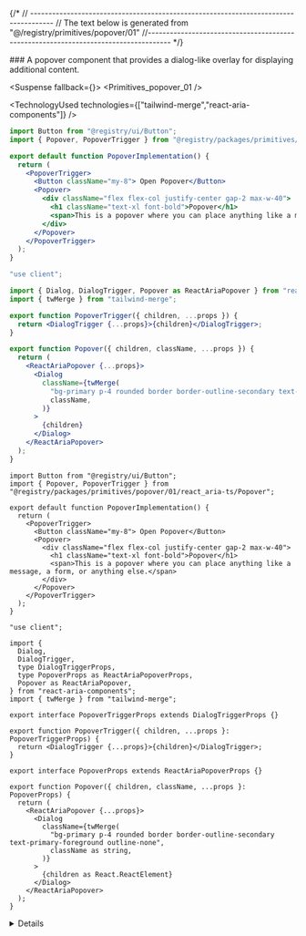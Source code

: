 
{/*
// ------------------------------------------------------------------------------------
    //	The text below is generated from "@/registry/primitives/popover/01"
//------------------------------------------------------------------------------------
*/}

<Wrapper>
<Title>Popover</Title>
### A popover component that provides a dialog-like overlay for displaying additional content.

<WrapperToggle >
<Preview>



<Suspense fallback={<Skeleton className="h-60 rounded-lg" />}>
<Display>
<Primitives_popover_01 />
</Display>
</Suspense>

</Preview>

<Implementation>

<TechnologyUsed technologies={["tailwind-merge","react-aria-components"]} />
<CodeBlock variant="popover">

```react_aria|js|example.jsx
import Button from "@registry/ui/Button";
import { Popover, PopoverTrigger } from "@registry/packages/primitives/popover/01/react_aria-js/Popover";

export default function PopoverImplementation() {
  return (
    <PopoverTrigger>
      <Button className="my-8"> Open Popover</Button>
      <Popover>
        <div className="flex flex-col justify-center gap-2 max-w-40">
          <h1 className="text-xl font-bold">Popover</h1>
          <span>This is a popover where you can place anything like a message, a form, or anything else.</span>
        </div>
      </Popover>
    </PopoverTrigger>
  );
}

```

```react_aria|js|Popover.jsx
"use client";

import { Dialog, DialogTrigger, Popover as ReactAriaPopover } from "react-aria-components";
import { twMerge } from "tailwind-merge";

export function PopoverTrigger({ children, ...props }) {
  return <DialogTrigger {...props}>{children}</DialogTrigger>;
}

export function Popover({ children, className, ...props }) {
  return (
    <ReactAriaPopover {...props}>
      <Dialog
        className={twMerge(
          "bg-primary p-4 rounded border border-outline-secondary text-primary-foreground outline-none",
          className,
        )}
      >
        {children}
      </Dialog>
    </ReactAriaPopover>
  );
}

```

```react_aria|ts|example.tsx
import Button from "@registry/ui/Button";
import { Popover, PopoverTrigger } from "@registry/packages/primitives/popover/01/react_aria-ts/Popover";

export default function PopoverImplementation() {
  return (
    <PopoverTrigger>
      <Button className="my-8"> Open Popover</Button>
      <Popover>
        <div className="flex flex-col justify-center gap-2 max-w-40">
          <h1 className="text-xl font-bold">Popover</h1>
          <span>This is a popover where you can place anything like a message, a form, or anything else.</span>
        </div>
      </Popover>
    </PopoverTrigger>
  );
}

```

```react_aria|ts|Popover.tsx
"use client";

import {
  Dialog,
  DialogTrigger,
  type DialogTriggerProps,
  type PopoverProps as ReactAriaPopoverProps,
  Popover as ReactAriaPopover,
} from "react-aria-components";
import { twMerge } from "tailwind-merge";

export interface PopoverTriggerProps extends DialogTriggerProps {}

export function PopoverTrigger({ children, ...props }: PopoverTriggerProps) {
  return <DialogTrigger {...props}>{children}</DialogTrigger>;
}

export interface PopoverProps extends ReactAriaPopoverProps {}

export function Popover({ children, className, ...props }: PopoverProps) {
  return (
    <ReactAriaPopover {...props}>
      <Dialog
        className={twMerge(
          "bg-primary p-4 rounded border border-outline-secondary text-primary-foreground outline-none",
          className as string,
        )}
      >
        {children as React.ReactElement}
      </Dialog>
    </ReactAriaPopover>
  );
}

```

</CodeBlock>
<Details>

<Provider tag="react_aria">
## Popover

| Name      | Type                    | Default | Description                                                  |
| --------- | ----------------------- | ------- | ------------------------------------------------------------ |
| children  | `React.ReactNode`       |         | The content to display inside the popover.                   |
| className | `string` (optional)     |         | Additional classes to apply for custom styling.              |
| ...props  | `ReactAriaPopoverProps` |         | Additional properties from the `ReactAriaPopover` component. |

## PopoverTrigger

| Name     | Type                 | Default | Description                                               |
| -------- | -------------------- | ------- | --------------------------------------------------------- |
| children | `React.ReactNode`    |         | The content to display inside the popover trigger.        |
| ...props | `DialogTriggerProps` |         | Additional properties from the `DialogTrigger` component. |

Checkout the official documentation of [React Aria Popover](https://react-spectrum.adobe.com/react-aria/Popover.html)

</Provider>

</Details>
</Implementation>
</WrapperToggle>
</Wrapper>
